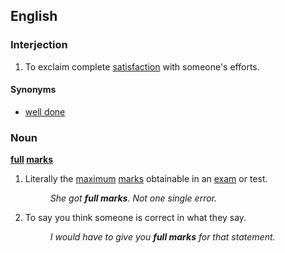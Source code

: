 ==English==

===Interjection===
{{en-intj}}

#To exclaim complete [[satisfaction]] with someone's efforts. 

====Synonyms====
*[[well done]]

===Noun===
'''[[full]] [[marks]]'''{{pluralonly}}

#Literally the [[maximum]] [[marks]] obtainable in an [[exam]] or test.
#:''She got '''full marks'''. Not one single error.''
#{{idiom}}To say you think someone is correct in what they say.
#:''I would have to give you '''full marks''' for that statement.''